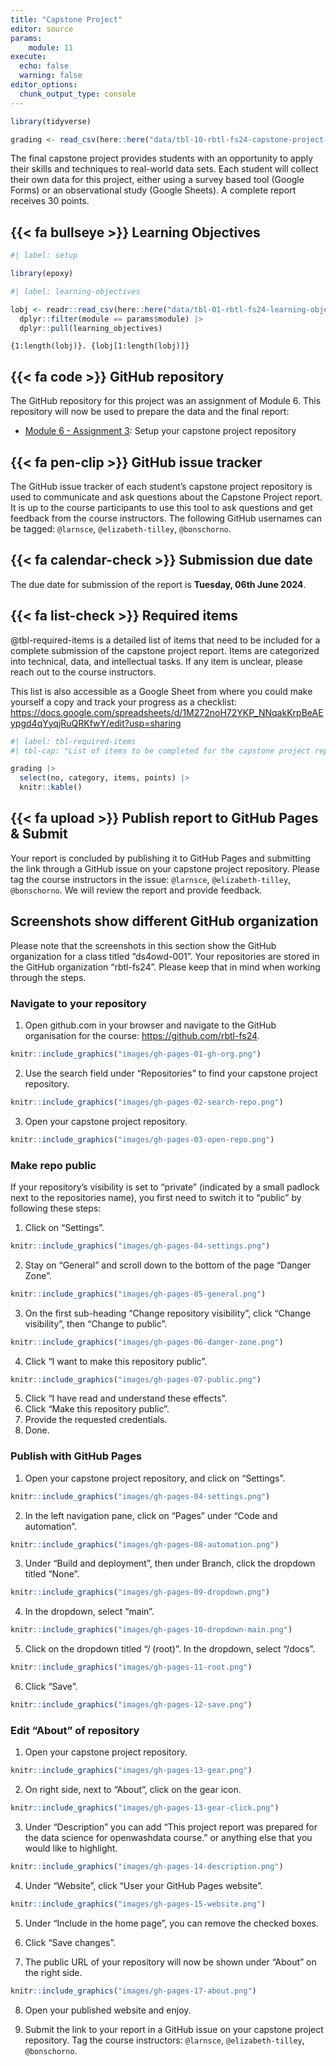 ```yaml
---
title: "Capstone Project"
editor: source
params:
    module: 11
execute: 
  echo: false
  warning: false
editor_options: 
  chunk_output_type: console
---
```



```r
library(tidyverse)

grading <- read_csv(here::here("data/tbl-10-rbtl-fs24-capstone-project-elements.csv")) 
```

The final capstone project provides students with an opportunity to apply their skills and techniques to real-world data sets. Each student will collect their own data for this project, either using a survey based tool (Google Forms) or an observational study (Google Sheets). A complete report receives 30 points.

## {{< fa bullseye >}} Learning Objectives

```r
#| label: setup

library(epoxy)
```

```r
#| label: learning-objectives

lobj <- readr::read_csv(here::here("data/tbl-01-rbtl-fs24-learning-objectives.csv")) |> 
  dplyr::filter(module == params$module) |>
  dplyr::pull(learning_objectives)

```

```epoxy
{1:length(lobj)}. {lobj[1:length(lobj)]}
```

## {{< fa code >}} GitHub repository

The GitHub repository for this project was an assignment of Module 6. This repository will now be used to prepare the data and the final report:

- [Module 6 - Assignment 3](../assignments/md-06/am-06-3-project.qmd): Setup your capstone project repository

## {{< fa pen-clip >}} GitHub issue tracker

The GitHub issue tracker of each student's capstone project repository is used to communicate and ask questions about the Capstone Project report. It is up to the course participants to use this tool to ask questions and get feedback from the course instructors. The following GitHub usernames can be tagged: `@larnsce`, `@elizabeth-tilley`, `@bonschorno`.

## {{< fa calendar-check >}} Submission due date

The due date for submission of the report is **Tuesday, 06th June 2024**.

## {{< fa list-check >}} Required items

@tbl-required-items is a detailed list of items that need to be included for a complete submission of the capstone project report. Items are categorized into technical, data, and intellectual tasks. If any item is unclear, please reach out to the course instructors.

This list is also accessible as a Google Sheet from where you could make yourself a copy and track your progress as a checklist: <https://docs.google.com/spreadsheets/d/1M272noH72YKP_NNqakKrpBeAEypgd4qYyqjRuQRKfwY/edit?usp=sharing>

```r
#| label: tbl-required-items
#| tbl-cap: "List of items to be completed for the capstone project report."

grading |> 
  select(no, category, items, points) |> 
  knitr::kable()

```

## {{< fa upload >}} Publish report to GitHub Pages & Submit

Your report is concluded by publishing it to GitHub Pages and submitting the link through a GitHub issue on your capstone project repository. Please tag the course instructors in the issue: `@larnsce`, `@elizabeth-tilley`, `@bonschorno`. We will review the report and provide feedback.

::: callout-warning
## Screenshots show different GitHub organization

Please note that the screenshots in this section show the GitHub organization for a class titled "ds4owd-001". Your repositories are stored in the GitHub organization "rbtl-fs24". Please keep that in mind when working through the steps.
:::

### Navigate to your repository

1.  Open github.com in your browser and navigate to the GitHub organisation for the course: <https://github.com/rbtl-fs24>.

```r
knitr::include_graphics("images/gh-pages-01-gh-org.png")
```

2.  Use the search field under "Repositories" to find your capstone project repository.

```r
knitr::include_graphics("images/gh-pages-02-search-repo.png")
```

3.  Open your capstone project repository.

```r
knitr::include_graphics("images/gh-pages-03-open-repo.png")
```

### Make repo public

If your repository's visibility is set to "private" (indicated by a small padlock next to the repositories name), you first need to switch it to "public" by following these steps:

1.  Click on "Settings".

```r
knitr::include_graphics("images/gh-pages-04-settings.png")
```

2.  Stay on "General" and scroll down to the bottom of the page "Danger Zone".

```r
knitr::include_graphics("images/gh-pages-05-general.png")
```

3.  On the first sub-heading "Change repository visibility", click "Change visibility", then "Change to public".

```r
knitr::include_graphics("images/gh-pages-06-danger-zone.png")
```

4.  Click "I want to make this repository public".

```r
knitr::include_graphics("images/gh-pages-07-public.png")
```

5.  Click "I have read and understand these effects".
6.  Click "Make this repository public".
7.  Provide the requested credentials.
8.  Done.

### Publish with GitHub Pages

1.  Open your capstone project repository, and click on "Settings".

```r
knitr::include_graphics("images/gh-pages-04-settings.png")
```

2.  In the left navigation pane, click on "Pages" under "Code and automation".

```r
knitr::include_graphics("images/gh-pages-08-automation.png")
```

3.  Under "Build and deployment", then under Branch, click the dropdown titled "None".

```r
knitr::include_graphics("images/gh-pages-09-dropdown.png")
```

4.  In the dropdown, select "main".

```r
knitr::include_graphics("images/gh-pages-10-dropdown-main.png")
```

5.  Click on the dropdown titled "/ (root)". In the dropdown, select "/docs".

```r
knitr::include_graphics("images/gh-pages-11-root.png")
```

6.  Click "Save".

```r
knitr::include_graphics("images/gh-pages-12-save.png")
```

### Edit "About" of repository

1.  Open your capstone project repository.

```r
knitr::include_graphics("images/gh-pages-13-gear.png")
```

2.  On right side, next to "About", click on the gear icon.

```r
knitr::include_graphics("images/gh-pages-13-gear-click.png")
```

3.  Under "Description" you can add "This project report was prepared for the data science for openwashdata course." or anything else that you would like to highlight.

```r
knitr::include_graphics("images/gh-pages-14-description.png")
```

4.  Under "Website", click "User your GitHub Pages website".

```r
knitr::include_graphics("images/gh-pages-15-website.png")
```

5.  Under "Include in the home page", you can remove the checked boxes.

6.  Click "Save changes".

7.  The public URL of your repository will now be shown under "About" on the right side.

```r
knitr::include_graphics("images/gh-pages-17-about.png")
```

8.  Open your published website and enjoy.

9. Submit the link to your report in a GitHub issue on your capstone project repository. Tag the course instructors: `@larnsce`, `@elizabeth-tilley`, `@bonschorno`.
